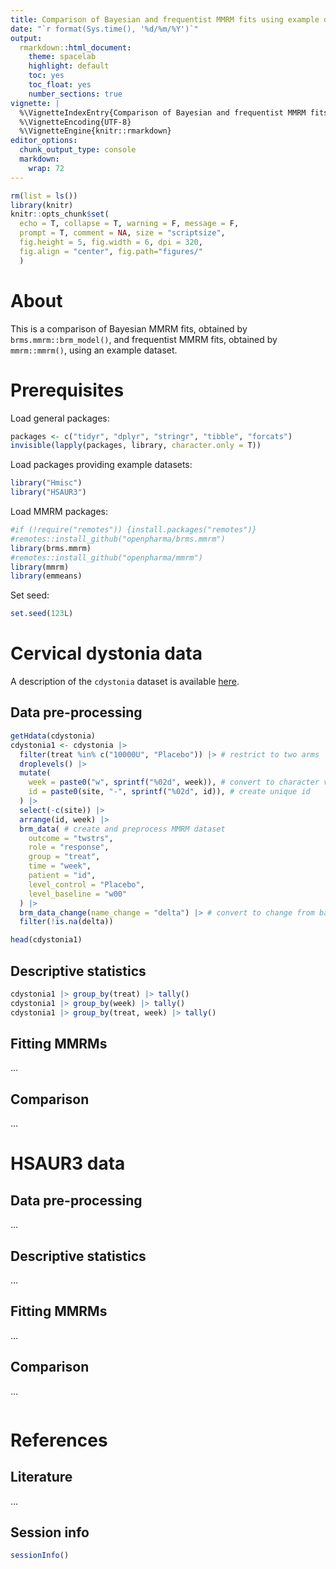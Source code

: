 ```yaml
---
title: Comparison of Bayesian and frequentist MMRM fits using example datasets
date: "`r format(Sys.time(), '%d/%m/%Y')`"
output:
  rmarkdown::html_document:
    theme: spacelab
    highlight: default
    toc: yes
    toc_float: yes
    number_sections: true  
vignette: |
  %\VignetteIndexEntry{Comparison of Bayesian and frequentist MMRM fits using example datasets}
  %\VignetteEncoding{UTF-8}
  %\VignetteEngine{knitr::rmarkdown} 
editor_options:
  chunk_output_type: console
  markdown:
    wrap: 72
---
```


```r
rm(list = ls())
library(knitr)
knitr::opts_chunk$set( 
  echo = T, collapse = T, warning = F, message = F, 
  prompt = T, comment = NA, size = "scriptsize",
  fig.height = 5, fig.width = 6, dpi = 320, 
  fig.align = "center", fig.path="figures/"
  )
```

# About {.unnumbered}

This is a comparison of Bayesian MMRM fits, obtained by `brms.mmrm::brm_model()`, and frequentist MMRM fits, obtained by `mmrm::mmrm()`, using an example dataset.

# Prerequisites

Load general packages:

```r
packages <- c("tidyr", "dplyr", "stringr", "tibble", "forcats")
invisible(lapply(packages, library, character.only = T))
```

Load packages providing example datasets:

```r
library("Hmisc")
library("HSAUR3")
```

Load MMRM packages:

```r
#if (!require("remotes")) {install.packages("remotes")}
#remotes::install_github("openpharma/brms.mmrm")
library(brms.mmrm)
#remotes::install_github("openpharma/mmrm")
library(mmrm)
library(emmeans)
```

Set seed:

```r
set.seed(123L)
```


# Cervical dystonia data

A description of the `cdystonia` dataset is available [here](https://hbiostat.org/data/repo/cdystonia).

<!--
Reduced to two groups.
TWSTRS-total scores from 109 patients with cervical dystonia: First 35 subjects
-->

## Data pre-processing 

```r
getHdata(cdystonia)
cdystonia1 <- cdystonia |>
  filter(treat %in% c("10000U", "Placebo")) |> # restrict to two arms
  droplevels() |>
  mutate(
    week = paste0("w", sprintf("%02d", week)), # convert to character variable
    id = paste0(site, "-", sprintf("%02d", id)), # create unique id
  ) |>
  select(-c(site)) |>
  arrange(id, week) |>
  brm_data( # create and preprocess MMRM dataset
    outcome = "twstrs",
    role = "response",
    group = "treat",
    time = "week",
    patient = "id",
    level_control = "Placebo",
    level_baseline = "w00"
  ) |>
  brm_data_change(name_change = "delta") |> # convert to change from baseline
  filter(!is.na(delta))
```

```r
head(cdystonia1)
```

## Descriptive statistics

```r
cdystonia1 |> group_by(treat) |> tally() 
cdystonia1 |> group_by(week) |> tally()
cdystonia1 |> group_by(treat, week) |> tally()
```



## Fitting MMRMs

...

## Comparison 

...



# HSAUR3 data

## Data pre-processing

...

## Descriptive statistics
...

## Fitting MMRMs

...

## Comparison 

...


```r
```

# References {.unnumbered}

## Literature {.unnumbered}

...

<!--
&nbsp;

<div id="refs"></div>

&nbsp;
-->


## Session info {.unnumbered}

```r
sessionInfo()
```

